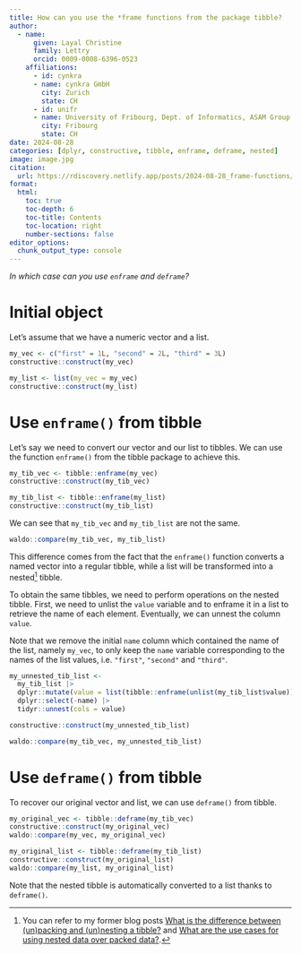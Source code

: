 ```yaml
---
title: How can you use the *frame functions from the package tibble?
author:
  - name:
      given: Layal Christine
      family: Lettry
      orcid: 0009-0008-6396-0523
    affiliations:
      - id: cynkra
      - name: cynkra GmbH
        city: Zurich
        state: CH
      - id: unifr
      - name: University of Fribourg, Dept. of Informatics, ASAM Group
        city: Fribourg
        state: CH
date: 2024-08-28
categories: [dplyr, constructive, tibble, enframe, deframe, nested]
image: image.jpg
citation: 
  url: https://rdiscovery.netlify.app/posts/2024-08-28_frame-functions/
format:
  html:
    toc: true
    toc-depth: 6
    toc-title: Contents
    toc-location: right
    number-sections: false
editor_options: 
  chunk_output_type: console
---
```


*In which case can you use `enframe` and `deframe`?*

# Initial object

Let's assume that we have a numeric vector and a list.

```r
my_vec <- c("first" = 1L, "second" = 2L, "third" = 3L)
constructive::construct(my_vec)

my_list <- list(my_vec = my_vec)
constructive::construct(my_list)
```

# Use `enframe()` from tibble

Let's say we need to convert our vector and our list to tibbles. 
We can use the function `enframe()` from the tibble package to achieve this.


```r
my_tib_vec <- tibble::enframe(my_vec)
constructive::construct(my_tib_vec)

my_tib_list <- tibble::enframe(my_list)
constructive::construct(my_tib_list)
```

We can see that `my_tib_vec` and `my_tib_list` are not the same. 

```r
waldo::compare(my_tib_vec, my_tib_list)
```

This difference comes from the fact that the `enframe()` function converts a named vector into a regular tibble, while a list will be transformed into a nested[^nested_tib_posts] tibble.

[^nested_tib_posts]: You can refer to my former blog posts [What is the difference between (un)packing and (un)nesting a tibble?](https://rdiscovery.netlify.app/posts/2024-05-30_pack-nest/) and [What are the use cases for using nested data over packed data?](https://rdiscovery.netlify.app/posts/2024-06-03_use-case-pack-nest/).

To obtain the same tibbles, we need to perform operations on the nested tibble. 
First, we need to unlist the `value` variable and to enframe it in a list to retrieve the name of each element. 
Eventually, we can unnest the column `value`.

Note that we remove the initial `name` column which contained the name of the list, namely `my_vec`, to only keep the `name` variable corresponding to the names of the list values, i.e. `"first"`, `"second"` and `"third"`.

```r
my_unnested_tib_list <-
  my_tib_list |>
  dplyr::mutate(value = list(tibble::enframe(unlist(my_tib_list$value)))) |>
  dplyr::select(-name) |>
  tidyr::unnest(cols = value)

constructive::construct(my_unnested_tib_list)

waldo::compare(my_tib_vec, my_unnested_tib_list)
```

# Use `deframe()` from tibble

To recover our original vector and list, we can use `deframe()` from tibble.

```r
my_original_vec <- tibble::deframe(my_tib_vec)
constructive::construct(my_original_vec)
waldo::compare(my_vec, my_original_vec)

my_original_list <- tibble::deframe(my_tib_list)
constructive::construct(my_original_list)
waldo::compare(my_list, my_original_list)
```

Note that the nested tibble is automatically converted to a list thanks to `deframe()`.
